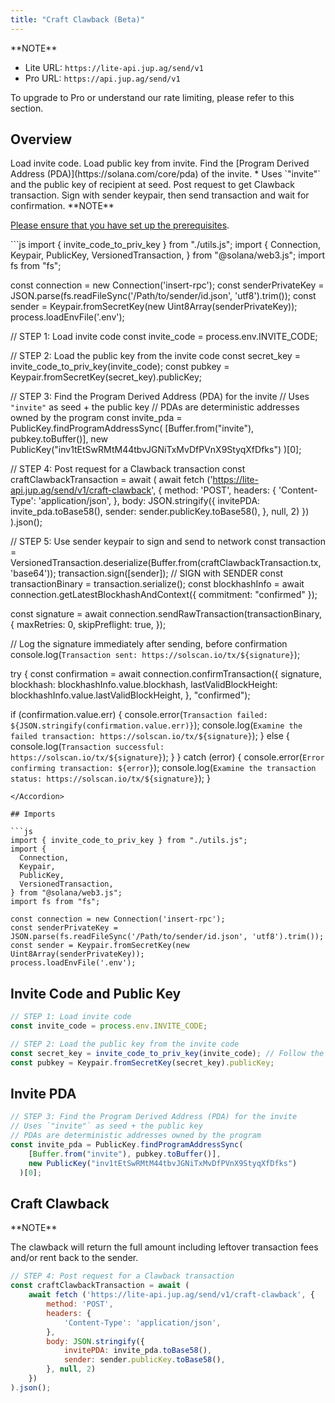 ```yaml
---
title: "Craft Clawback (Beta)"
---
```


<Info>
  **NOTE**

  * Lite URL: `https://lite-api.jup.ag/send/v1`
  * Pro URL: `https://api.jup.ag/send/v1`

  To upgrade to Pro or understand our rate limiting, please refer to this section.

  <CardGroup>
    <Card title="API Key Setup" href="/portal/setup" icon="key" horizontal/>
    <Card title="API Rate Limit" href="/portal/rate-limit" icon="gauge" horizontal/>
  </CardGroup>
</Info>

## Overview

<Steps>
  <Step>
  Load invite code.
  </Step>
  <Step>
  Load public key from invite.
  </Step>
  <Step>
  Find the [Program Derived Address (PDA)](https://solana.com/core/pda) of the invite.
   * Uses `"invite"` and the public key of recipient at seed.
  </Step>
  <Step>
  Post request to get Clawback transaction.
  </Step>
  <Step>
  Sign with sender keypair, then send transaction and wait for confirmation.
  </Step>
</Steps>

<Info>
  **NOTE**

  [Please ensure that you have set up the prerequisites](/docs/send-api/invite-code#overview).
</Info>

<Accordion title="Full Code Snippet">
```js
import { invite_code_to_priv_key } from "./utils.js";
import {
  Connection,
  Keypair,
  PublicKey,
  VersionedTransaction,
} from "@solana/web3.js";
import fs from "fs";

const connection = new Connection('insert-rpc');
const senderPrivateKey = JSON.parse(fs.readFileSync('/Path/to/sender/id.json', 'utf8').trim());
const sender = Keypair.fromSecretKey(new Uint8Array(senderPrivateKey));
process.loadEnvFile('.env');

// STEP 1: Load invite code
const invite_code = process.env.INVITE_CODE;

// STEP 2: Load the public key from the invite code
const secret_key = invite_code_to_priv_key(invite_code);
const pubkey = Keypair.fromSecretKey(secret_key).publicKey;

// STEP 3: Find the Program Derived Address (PDA) for the invite
// Uses `"invite"` as seed + the public key
// PDAs are deterministic addresses owned by the program
const invite_pda = PublicKey.findProgramAddressSync(
    [Buffer.from("invite"), pubkey.toBuffer()],
    new PublicKey("inv1tEtSwRMtM44tbvJGNiTxMvDfPVnX9StyqXfDfks")
  )[0];

// STEP 4: Post request for a Clawback transaction
const craftClawbackTransaction = await (
    await fetch ('https://lite-api.jup.ag/send/v1/craft-clawback', {
        method: 'POST',
        headers: {
            'Content-Type': 'application/json',
        },
        body: JSON.stringify({
            invitePDA: invite_pda.toBase58(),
            sender: sender.publicKey.toBase58(),
        }, null, 2)
    })
).json();

// STEP 5: Use sender keypair to sign and send to network
const transaction = VersionedTransaction.deserialize(Buffer.from(craftClawbackTransaction.tx, 'base64'));
transaction.sign([sender]); // SIGN with SENDER
const transactionBinary = transaction.serialize();
const blockhashInfo = await connection.getLatestBlockhashAndContext({ commitment: "confirmed" });

const signature = await connection.sendRawTransaction(transactionBinary, {
  maxRetries: 0,
  skipPreflight: true,
});

// Log the signature immediately after sending, before confirmation
console.log(`Transaction sent: https://solscan.io/tx/${signature}`);

try {
  const confirmation = await connection.confirmTransaction({
    signature,
    blockhash: blockhashInfo.value.blockhash,
    lastValidBlockHeight: blockhashInfo.value.lastValidBlockHeight,
  }, "confirmed");

  if (confirmation.value.err) {
    console.error(`Transaction failed: ${JSON.stringify(confirmation.value.err)}`);
    console.log(`Examine the failed transaction: https://solscan.io/tx/${signature}`);
  } else {
    console.log(`Transaction successful: https://solscan.io/tx/${signature}`);
  }
} catch (error) {
  console.error(`Error confirming transaction: ${error}`);
  console.log(`Examine the transaction status: https://solscan.io/tx/${signature}`);
}
```
</Accordion>

## Imports

```js
import { invite_code_to_priv_key } from "./utils.js";
import {
  Connection,
  Keypair,
  PublicKey,
  VersionedTransaction,
} from "@solana/web3.js";
import fs from "fs";

const connection = new Connection('insert-rpc');
const senderPrivateKey = JSON.parse(fs.readFileSync('/Path/to/sender/id.json', 'utf8').trim());
const sender = Keypair.fromSecretKey(new Uint8Array(senderPrivateKey));
process.loadEnvFile('.env');
```

## Invite Code and Public Key

```js
// STEP 1: Load invite code
const invite_code = process.env.INVITE_CODE;

// STEP 2: Load the public key from the invite code
const secret_key = invite_code_to_priv_key(invite_code); // Follow the utils.js guide
const pubkey = Keypair.fromSecretKey(secret_key).publicKey;
```

## Invite PDA

```js
// STEP 3: Find the Program Derived Address (PDA) for the invite
// Uses `"invite"` as seed + the public key
// PDAs are deterministic addresses owned by the program
const invite_pda = PublicKey.findProgramAddressSync(
    [Buffer.from("invite"), pubkey.toBuffer()],
    new PublicKey("inv1tEtSwRMtM44tbvJGNiTxMvDfPVnX9StyqXfDfks")
  )[0];
```

## Craft Clawback

<Info>
  **NOTE**

  The clawback will return the full amount including leftover transaction fees and/or rent back to the sender.
</Info>

```js
// STEP 4: Post request for a Clawback transaction
const craftClawbackTransaction = await (
    await fetch ('https://lite-api.jup.ag/send/v1/craft-clawback', {
        method: 'POST',
        headers: {
            'Content-Type': 'application/json',
        },
        body: JSON.stringify({
            invitePDA: invite_pda.toBase58(),
            sender: sender.publicKey.toBase58(),
        }, null, 2)
    })
).json();
```

